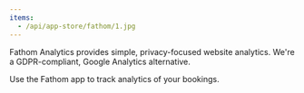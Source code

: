 ```yaml
---
items:
  - /api/app-store/fathom/1.jpg
---
```


<Slider items={items} />

Fathom Analytics provides simple, privacy-focused website analytics. We're a GDPR-compliant, Google Analytics alternative.

Use the Fathom app to track analytics of your bookings.
